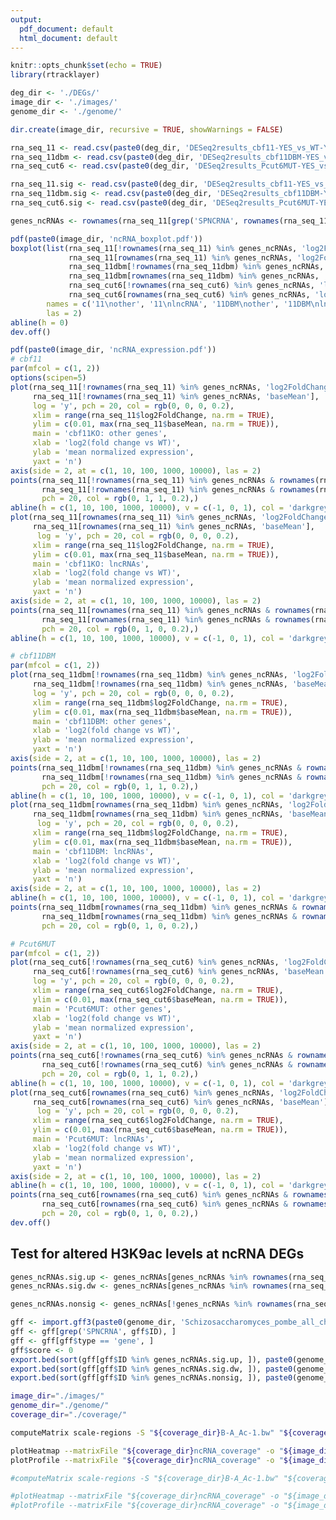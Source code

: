 ```yaml
---
output:
  pdf_document: default
  html_document: default
---
```


```r
knitr::opts_chunk$set(echo = TRUE)
library(rtracklayer)

deg_dir <- './DEGs/'
image_dir <- './images/'
genome_dir <- './genome/'

dir.create(image_dir, recursive = TRUE, showWarnings = FALSE)
```

```r
rna_seq_11 <- read.csv(paste0(deg_dir, 'DESeq2results_cbf11-YES_vs_WT-YES.RUVSeq-norm.csv'), row.names = 1)
rna_seq_11dbm <- read.csv(paste0(deg_dir, 'DESeq2results_cbf11DBM-YES_vs_WT-YES.RUVSeq-norm.csv'), row.names = 1)
rna_seq_cut6 <- read.csv(paste0(deg_dir, 'DESeq2results_Pcut6MUT-YES_vs_WT-YES.RUVSeq-norm.csv'), row.names = 1)

rna_seq_11.sig <- read.csv(paste0(deg_dir, 'DESeq2results_cbf11-YES_vs_WT-YES.RUVSeq-norm.SIG.csv'), row.names = 1)
rna_seq_11dbm.sig <- read.csv(paste0(deg_dir, 'DESeq2results_cbf11DBM-YES_vs_WT-YES.RUVSeq-norm.SIG.csv'), row.names = 1)
rna_seq_cut6.sig <- read.csv(paste0(deg_dir, 'DESeq2results_Pcut6MUT-YES_vs_WT-YES.RUVSeq-norm.SIG.csv'), row.names = 1)

genes_ncRNAs <- rownames(rna_seq_11[grep('SPNCRNA', rownames(rna_seq_11)), ])
```

```r
pdf(paste0(image_dir, 'ncRNA_boxplot.pdf'))
boxplot(list(rna_seq_11[!rownames(rna_seq_11) %in% genes_ncRNAs, 'log2FoldChange'], 
             rna_seq_11[rownames(rna_seq_11) %in% genes_ncRNAs, 'log2FoldChange'],
             rna_seq_11dbm[!rownames(rna_seq_11dbm) %in% genes_ncRNAs, 'log2FoldChange'], 
             rna_seq_11dbm[rownames(rna_seq_11dbm) %in% genes_ncRNAs, 'log2FoldChange'], 
             rna_seq_cut6[!rownames(rna_seq_cut6) %in% genes_ncRNAs, 'log2FoldChange'], 
             rna_seq_cut6[rownames(rna_seq_cut6) %in% genes_ncRNAs, 'log2FoldChange']),
        names = c('11\nother', '11\nlncRNA', '11DBM\nother', '11DBM\nlncRNA', 'Pcut6MUT\nother', 'Pcut6MUT\nlncRNA'),
        las = 2)
abline(h = 0)
dev.off()

pdf(paste0(image_dir, 'ncRNA_expression.pdf'))
# cbf11
par(mfcol = c(1, 2))
options(scipen=5)
plot(rna_seq_11[!rownames(rna_seq_11) %in% genes_ncRNAs, 'log2FoldChange'],
     rna_seq_11[!rownames(rna_seq_11) %in% genes_ncRNAs, 'baseMean'],
     log = 'y', pch = 20, col = rgb(0, 0, 0, 0.2),
     xlim = range(rna_seq_11$log2FoldChange, na.rm = TRUE), 
     ylim = c(0.01, max(rna_seq_11$baseMean, na.rm = TRUE)),
     main = 'cbf11KO: other genes',
     xlab = 'log2(fold change vs WT)',
     ylab = 'mean normalized expression',
     yaxt = 'n')
axis(side = 2, at = c(1, 10, 100, 1000, 10000), las = 2)
points(rna_seq_11[!rownames(rna_seq_11) %in% genes_ncRNAs & rownames(rna_seq_11) %in% rownames(rna_seq_11.sig), 'log2FoldChange'],
       rna_seq_11[!rownames(rna_seq_11) %in% genes_ncRNAs & rownames(rna_seq_11) %in% rownames(rna_seq_11.sig), 'baseMean'],
       pch = 20, col = rgb(0, 1, 1, 0.2),)
abline(h = c(1, 10, 100, 1000, 10000), v = c(-1, 0, 1), col = 'darkgrey')
plot(rna_seq_11[rownames(rna_seq_11) %in% genes_ncRNAs, 'log2FoldChange'],
     rna_seq_11[rownames(rna_seq_11) %in% genes_ncRNAs, 'baseMean'],
      log = 'y', pch = 20, col = rgb(0, 0, 0, 0.2),
     xlim = range(rna_seq_11$log2FoldChange, na.rm = TRUE), 
     ylim = c(0.01, max(rna_seq_11$baseMean, na.rm = TRUE)),
     main = 'cbf11KO: lncRNAs',
     xlab = 'log2(fold change vs WT)',
     ylab = 'mean normalized expression',
     yaxt = 'n')
axis(side = 2, at = c(1, 10, 100, 1000, 10000), las = 2)
points(rna_seq_11[rownames(rna_seq_11) %in% genes_ncRNAs & rownames(rna_seq_11) %in% rownames(rna_seq_11.sig), 'log2FoldChange'],
       rna_seq_11[rownames(rna_seq_11) %in% genes_ncRNAs & rownames(rna_seq_11) %in% rownames(rna_seq_11.sig), 'baseMean'],
       pch = 20, col = rgb(0, 1, 0, 0.2),)
abline(h = c(1, 10, 100, 1000, 10000), v = c(-1, 0, 1), col = 'darkgrey')

# cbf11DBM
par(mfcol = c(1, 2))
plot(rna_seq_11dbm[!rownames(rna_seq_11dbm) %in% genes_ncRNAs, 'log2FoldChange'],
     rna_seq_11dbm[!rownames(rna_seq_11dbm) %in% genes_ncRNAs, 'baseMean'],
     log = 'y', pch = 20, col = rgb(0, 0, 0, 0.2),
     xlim = range(rna_seq_11dbm$log2FoldChange, na.rm = TRUE), 
     ylim = c(0.01, max(rna_seq_11dbm$baseMean, na.rm = TRUE)),
     main = 'cbf11DBM: other genes',
     xlab = 'log2(fold change vs WT)',
     ylab = 'mean normalized expression',
     yaxt = 'n')
axis(side = 2, at = c(1, 10, 100, 1000, 10000), las = 2)
points(rna_seq_11dbm[!rownames(rna_seq_11dbm) %in% genes_ncRNAs & rownames(rna_seq_11dbm) %in% rownames(rna_seq_11dbm.sig), 'log2FoldChange'],
       rna_seq_11dbm[!rownames(rna_seq_11dbm) %in% genes_ncRNAs & rownames(rna_seq_11dbm) %in% rownames(rna_seq_11dbm.sig), 'baseMean'],
       pch = 20, col = rgb(0, 1, 1, 0.2),)
abline(h = c(1, 10, 100, 1000, 10000), v = c(-1, 0, 1), col = 'darkgrey')
plot(rna_seq_11dbm[rownames(rna_seq_11dbm) %in% genes_ncRNAs, 'log2FoldChange'],
     rna_seq_11dbm[rownames(rna_seq_11dbm) %in% genes_ncRNAs, 'baseMean'],
      log = 'y', pch = 20, col = rgb(0, 0, 0, 0.2),
     xlim = range(rna_seq_11dbm$log2FoldChange, na.rm = TRUE), 
     ylim = c(0.01, max(rna_seq_11dbm$baseMean, na.rm = TRUE)),
     main = 'cbf11DBM: lncRNAs',
     xlab = 'log2(fold change vs WT)',
     ylab = 'mean normalized expression',
     yaxt = 'n')
axis(side = 2, at = c(1, 10, 100, 1000, 10000), las = 2)
abline(h = c(1, 10, 100, 1000, 10000), v = c(-1, 0, 1), col = 'darkgrey')
points(rna_seq_11dbm[rownames(rna_seq_11dbm) %in% genes_ncRNAs & rownames(rna_seq_11dbm) %in% rownames(rna_seq_11dbm.sig), 'log2FoldChange'],
       rna_seq_11dbm[rownames(rna_seq_11dbm) %in% genes_ncRNAs & rownames(rna_seq_11dbm) %in% rownames(rna_seq_11dbm.sig), 'baseMean'],
       pch = 20, col = rgb(0, 1, 0, 0.2),)

# Pcut6MUT
par(mfcol = c(1, 2))
plot(rna_seq_cut6[!rownames(rna_seq_cut6) %in% genes_ncRNAs, 'log2FoldChange'],
     rna_seq_cut6[!rownames(rna_seq_cut6) %in% genes_ncRNAs, 'baseMean'],
     log = 'y', pch = 20, col = rgb(0, 0, 0, 0.2),
     xlim = range(rna_seq_cut6$log2FoldChange, na.rm = TRUE), 
     ylim = c(0.01, max(rna_seq_cut6$baseMean, na.rm = TRUE)),
     main = 'Pcut6MUT: other genes',
     xlab = 'log2(fold change vs WT)',
     ylab = 'mean normalized expression',
     yaxt = 'n')
axis(side = 2, at = c(1, 10, 100, 1000, 10000), las = 2)
points(rna_seq_cut6[!rownames(rna_seq_cut6) %in% genes_ncRNAs & rownames(rna_seq_cut6) %in% rownames(rna_seq_cut6.sig), 'log2FoldChange'],
       rna_seq_cut6[!rownames(rna_seq_cut6) %in% genes_ncRNAs & rownames(rna_seq_cut6) %in% rownames(rna_seq_cut6.sig), 'baseMean'],
       pch = 20, col = rgb(0, 1, 1, 0.2),)
abline(h = c(1, 10, 100, 1000, 10000), v = c(-1, 0, 1), col = 'darkgrey')
plot(rna_seq_cut6[rownames(rna_seq_cut6) %in% genes_ncRNAs, 'log2FoldChange'],
     rna_seq_cut6[rownames(rna_seq_cut6) %in% genes_ncRNAs, 'baseMean'],
      log = 'y', pch = 20, col = rgb(0, 0, 0, 0.2),
     xlim = range(rna_seq_cut6$log2FoldChange, na.rm = TRUE), 
     ylim = c(0.01, max(rna_seq_cut6$baseMean, na.rm = TRUE)),
     main = 'Pcut6MUT: lncRNAs',
     xlab = 'log2(fold change vs WT)',
     ylab = 'mean normalized expression',
     yaxt = 'n')
axis(side = 2, at = c(1, 10, 100, 1000, 10000), las = 2)
abline(h = c(1, 10, 100, 1000, 10000), v = c(-1, 0, 1), col = 'darkgrey')
points(rna_seq_cut6[rownames(rna_seq_cut6) %in% genes_ncRNAs & rownames(rna_seq_cut6) %in% rownames(rna_seq_cut6.sig), 'log2FoldChange'],
       rna_seq_cut6[rownames(rna_seq_cut6) %in% genes_ncRNAs & rownames(rna_seq_cut6) %in% rownames(rna_seq_cut6.sig), 'baseMean'],
       pch = 20, col = rgb(0, 1, 0, 0.2),)
dev.off()
```


## Test for altered H3K9ac levels at ncRNA DEGs

```r
genes_ncRNAs.sig.up <- genes_ncRNAs[genes_ncRNAs %in% rownames(rna_seq_11.sig) & rna_seq_11[genes_ncRNAs, 'log2FoldChange'] > 0]
genes_ncRNAs.sig.dw <- genes_ncRNAs[genes_ncRNAs %in% rownames(rna_seq_11.sig) & rna_seq_11[genes_ncRNAs, 'log2FoldChange'] < 0]

genes_ncRNAs.nonsig <- genes_ncRNAs[!genes_ncRNAs %in% rownames(rna_seq_11.sig)]

gff <- import.gff3(paste0(genome_dir, 'Schizosaccharomyces_pombe_all_chromosomes.gff3'))
gff <- gff[grep('SPNCRNA', gff$ID), ] 
gff <- gff[gff$type == 'gene', ]
gff$score <- 0
export.bed(sort(gff[gff$ID %in% genes_ncRNAs.sig.up, ]), paste0(genome_dir, 'nc_RNAs.sig.up.bed'))
export.bed(sort(gff[gff$ID %in% genes_ncRNAs.sig.dw, ]), paste0(genome_dir, 'nc_RNAs.sig.dw.bed'))
export.bed(sort(gff[gff$ID %in% genes_ncRNAs.nonsig, ]), paste0(genome_dir, 'nc_RNAs.non-sig.bed'))
```

```bash
image_dir="./images/"
genome_dir="./genome/"
coverage_dir="./coverage/"

computeMatrix scale-regions -S "${coverage_dir}B-A_Ac-1.bw" "${coverage_dir}B-A_Ac-4.bw" -R "${genome_dir}nc_RNAs.sig.up.bed" "${genome_dir}nc_RNAs.sig.dw.bed" "${genome_dir}nc_RNAs.non-sig.bed" -o "${coverage_dir}ncRNA_coverage" -m 700 -p "max" -b 500 -a 500

plotHeatmap --matrixFile "${coverage_dir}ncRNA_coverage" -o "${image_dir}ncRNA_coverage.jpg"
plotProfile --matrixFile "${coverage_dir}ncRNA_coverage" -o "${image_dir}ncRNA_coverage.svg" --colors "#E4B90A" darkblue darkgrey --samplesLabel "cbf11/WT run1" "cbf11/WT run2" --regionsLabel "lncRNAs UP in cbf11 (n=1568)" "lncRNAs DOWN in cbf11 (n=656)" "other lncRNAs (n=5124)" --yAxisLabel "normalized H3K9ac coverage" --numPlotsPerRow 1

#computeMatrix scale-regions -S "${coverage_dir}B-A_Ac-1.bw" "${coverage_dir}B-A_Ac-4.bw" "${coverage_dir}C-A_Ac-1.bw" "${coverage_dir}C-A_Ac-4.bw" -R "${genome_dir}nc_RNAs.sig.up.bed" "${genome_dir}nc_RNAs.sig.dw.bed" "${genome_dir}nc_RNAs.non-sig.bed" -o "${coverage_dir}ncRNA_coverage" -m 700 -p "max" -b 500 -a 500

#plotHeatmap --matrixFile "${coverage_dir}ncRNA_coverage" -o "${image_dir}ncRNA_coverage.jpg"
#plotProfile --matrixFile "${coverage_dir}ncRNA_coverage" -o "${image_dir}ncRNA_coverage.svg" --colors "#E4B90A" darkblue darkgrey --samplesLabel "cbf11/WT run1" "cbf11/WT run2" "Pcut6MUT/WT run1" "Pcut6MUT/WT run2" --regionsLabel "lncRNAs UP in cbf11 (n=1568)" "lncRNAs DOWN in cbf11 (n=656)" "other lncRNAs (n=5124)" --yAxisLabel "normalized H3K9ac coverage" --numPlotsPerRow 1
```

